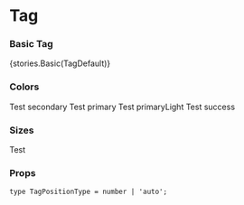 
<Meta title="Core/Tag" component={Tag} />

# Tag

### Basic Tag

<Preview withToolbar>
    <Story name="Basic">{stories.Basic(TagDefault)}</Story>
</Preview>

### Colors

<Preview>
    <Tag color="secondary">Test secondary</Tag>
    <Tag color="primary">Test primary</Tag>
    <Tag color="primaryLight">Test primaryLight</Tag>
    <Tag color="success">Test success</Tag>
</Preview>

### Sizes

<Preview>
    <Tag measure="md">Test</Tag>
</Preview>

### Props

<Props of={Tag} />

```type TagPositionType = number | 'auto';```
